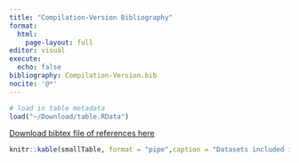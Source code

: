 ```yaml
---
title: "Compilation-Version Bibliography"
format: 
  html:
    page-layout: full
editor: visual
execute:
  echo: false
bibliography: Compilation-Version.bib
nocite: '@*'
---
```


```r
# load in table metadata
load("~/Download/table.RData")

```


[Download bibtex file of references here](https://lipdverse.org/Compilation/Version/Compilation-Version.bib)


```r
knitr::kable(smallTable, format = "pipe",caption = "Datasets included in Compilation-Version")
```

